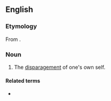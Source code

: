 ==English==

===Etymology===
From {{af|en|self-|deprecation}}.

===Noun===
{{en-noun|-}}

# The [[disparagement]] of one's own self.

====Related terms====
* {{l|en|self-deprecating}}